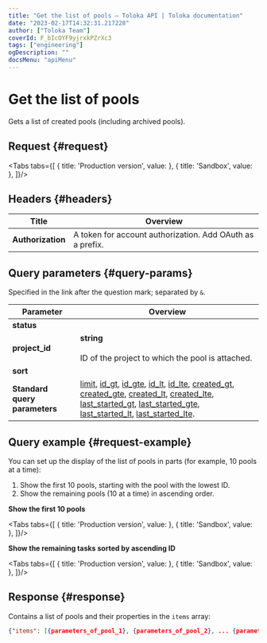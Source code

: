 ```yaml
---
title: "Get the list of pools — Toloka API | Toloka documentation"
date: "2023-02-17T14:32:31.217228"
author: ["Toloka Team"]
coverId: F_bIcOYF9yjrxkPZrXc3
tags: ["engineering"]
ogDescription: ""
docsMenu: "apiMenu"
---
```



# Get the list of pools

<Announce/>

Gets a list of created pools (including archived pools).

## Request {#request}

<Tabs tabs={[
  { title: 'Production version', value: <GetPoolListList1/> },
  { title: 'Sandbox', value: <GetPoolListList2/> },
]}/>

## Headers {#headers}

Title | Overview
----- | -----
**Authorization** | A token for account authorization. Add OAuth as a prefix.

## Query parameters {#query-params}

Specified in the link after the question mark; separated by `&`.

Parameter | Overview
----- | -----
**status** | <GetPoolListTable1/>
**project_id** | **string**<br/><br/>ID of the project to which the pool is attached.
**sort** | <GetPoolListTable2/>
**Standard query parameters** | [limit](/docs-new/api/standard-query-parameters#limit), [id_gt](/docs-new/api/standard-query-parameters#id_gt), [id_gte](/docs-new/api/standard-query-parameters#id_gte), [id_lt](/docs-new/api/standard-query-parameters#id_lt), [id_lte](/docs-new/api/standard-query-parameters#id_lte), [created_gt](/docs-new/api/standard-query-parameters#created_gt), [created_gte](/docs-new/api/standard-query-parameters#created_gte), [created_lt](/docs-new/api/standard-query-parameters#created_lt), [created_lte](/docs-new/api/standard-query-parameters#created_lte), [last_started_gt](/docs-new/api/standard-query-parameters#last_started_gt), [last_started_gte](/docs-new/api/standard-query-parameters#last_started_gte), [last_started_lt](/docs-new/api/standard-query-parameters#last_started_lt), [last_started_lte](/docs-new/api/standard-query-parameters#last_started_lte).

## Query example {#request-example}

You can set up the display of the list of pools in parts (for example, 10 pools at a time):

1. Show the first 10 pools, starting with the pool with the lowest ID.
1. Show the remaining pools (10 at a time) in ascending order.

**Show the first 10 pools**

<Tabs tabs={[
  { title: 'Production version', value: <GetPoolListList3/> },
  { title: 'Sandbox', value: <GetPoolListList4/> },
]}/>

**Show the remaining tasks sorted by ascending ID**

<Tabs tabs={[
  { title: 'Production version', value: <GetPoolListList5/> },
  { title: 'Sandbox', value: <GetPoolListList6/> },
]}/>

## Response {#response}

Contains a list of pools and their properties in the `items` array:

```json
{"items": [{parameters_of_pool_1}, {parameters_of_pool_2}, ... {parameters_of_pool__n_}], "has_more": false}
```

<ContactGuideSupport/>